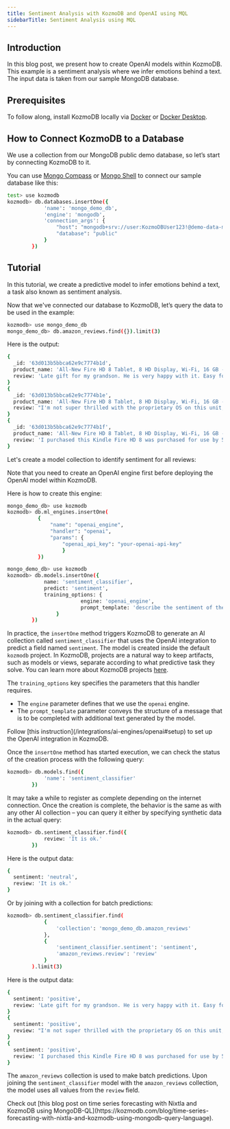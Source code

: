 ```yaml
---
title: Sentiment Analysis with KozmoDB and OpenAI using MQL
sidebarTitle: Sentiment Analysis using MQL
---
```


## Introduction

In this blog post, we present how to create OpenAI models within KozmoDB. This example is a sentiment analysis where we infer emotions behind a text. The input data is taken from our sample MongoDB database.

## Prerequisites

To follow along, install KozmoDB locally via [Docker](/setup/self-hosted/docker) or [Docker Desktop](/setup/self-hosted/docker-desktop).

## How to Connect KozmoDB to a Database

We use a collection from our MongoDB public demo database, so let’s start by connecting KozmoDB to it.

You can use [Mongo Compass](/connect/mongo-compass) or [Mongo Shell](/connect/mongo-shell) to connect our sample database like this:

```bash
test> use kozmodb
kozmodb> db.databases.insertOne({
            'name': 'mongo_demo_db',
            'engine': 'mongodb',
            'connection_args': {
                "host": "mongodb+srv://user:KozmoDBUser123!@demo-data-mdb.trzfwvb.mongodb.net/",
                "database": "public"
            }
        })
```

## Tutorial

In this tutorial, we create a predictive model to infer emotions behind a text, a task also known as sentiment analysis.

Now that we've connected our database to KozmoDB, let’s query the data to be used in the example:

```bash
kozmodb> use mongo_demo_db
mongo_demo_db> db.amazon_reviews.find({}).limit(3)
```

Here is the output:

```bash
{
  _id: '63d013b5bbca62e9c7774b1d',
  product_name: 'All-New Fire HD 8 Tablet, 8 HD Display, Wi-Fi, 16 GB - Includes Special Offers, Magenta',
  review: 'Late gift for my grandson. He is very happy with it. Easy for him (9yo ).'
}
{
  _id: '63d013b5bbca62e9c7774b1e',
  product_name: 'All-New Fire HD 8 Tablet, 8 HD Display, Wi-Fi, 16 GB - Includes Special Offers, Magenta',
  review: "I'm not super thrilled with the proprietary OS on this unit, but it does work okay and does what I need it to do. Appearance is very nice, price is very good and I can't complain too much - just wish it were easier (or at least more obvious) to port new apps onto it. For now, it helps me see things that are too small on my phone while I'm traveling. I'm a happy buyer."
}
{
  _id: '63d013b5bbca62e9c7774b1f',
  product_name: 'All-New Fire HD 8 Tablet, 8 HD Display, Wi-Fi, 16 GB - Includes Special Offers, Magenta',
  review: 'I purchased this Kindle Fire HD 8 was purchased for use by 5 and 8 yer old grandchildren. They basically use it to play Amazon games that you download.'
}
```

Let's create a model collection to identify sentiment for all reviews:

<Note>
Note that you need to create an OpenAI engine first before deploying the OpenAI model within KozmoDB.

Here is how to create this engine:

```bash
mongo_demo_db> use kozmodb
kozmodb> db.ml_engines.insertOne(
          {
              "name": "openai_engine",
              "handler": "openai",
              "params": {
                  "openai_api_key": "your-openai-api-key"
                  }
          })
```
</Note>

```bash
mongo_demo_db> use kozmodb
kozmodb> db.models.insertOne({
            name: 'sentiment_classifier',
            predict: 'sentiment',
            training_options: {
                        engine: 'openai_engine',
                        prompt_template: 'describe the sentiment of the reviews strictly as "positive", "neutral", or "negative". "I love the product":positive "It is a scam":negative "{{review}}.":'
                }
        })
```

In practice, the `insertOne` method triggers KozmoDB to generate an AI collection called `sentiment_classifier` that uses the OpenAI integration to predict a field named `sentiment`. The model is created inside the default `kozmodb` project. In KozmoDB, projects are a natural way to keep artifacts, such as models or views, separate according to what predictive task they solve. You can learn more about KozmoDB projects [here](/sql/project).

The `training_options` key specifies the parameters that this handler requires.

- The `engine` parameter defines that we use the `openai` engine.
- The `prompt_template` parameter conveys the structure of a message that is to be completed with additional text generated by the model.

<Note>
Follow [this instruction](/integrations/ai-engines/openai#setup) to set up the OpenAI integration in KozmoDB.
</Note>

Once the `insertOne` method has started execution, we can check the status of the creation process with the following query:

```bash
kozmodb> db.models.find({
            'name': 'sentiment_classifier'
        })
```

It may take a while to register as complete depending on the internet connection. Once the creation is complete, the behavior is the same as with any other AI collection – you can query it either by specifying synthetic data in the actual query:

```bash
kozmodb> db.sentiment_classifier.find({
            review: 'It is ok.'
        })
```

Here is the output data:

```bash
{
  sentiment: 'neutral',
  review: 'It is ok.'
}
```

Or by joining with a collection for batch predictions:

```bash
kozmodb> db.sentiment_classifier.find(
            {
                'collection': 'mongo_demo_db.amazon_reviews'
            },
            {
                'sentiment_classifier.sentiment': 'sentiment',
                'amazon_reviews.review': 'review'
            }
        ).limit(3)
```

Here is the output data:

```bash
{
  sentiment: 'positive',
  review: 'Late gift for my grandson. He is very happy with it. Easy for him (9yo ).'
}
{
  sentiment: 'positive',
  review: "I'm not super thrilled with the proprietary OS on this unit, but it does work okay and does what I need it to do. Appearance is very nice, price is very good and I can't complain too much - just wish it were easier (or at least more obvious) to port new apps onto it. For now, it helps me see things that are too small on my phone while I'm traveling. I'm a happy buyer."
}
{
  sentiment: 'positive',
  review: 'I purchased this Kindle Fire HD 8 was purchased for use by 5 and 8 yer old grandchildren. They basically use it to play Amazon games that you download.'
}
```

The `amazon_reviews` collection is used to make batch predictions. Upon joining the `sentiment_classifier` model with the `amazon_reviews` collection, the model uses all values from the `review` field.

<Tip>
Check out [this blog post on time series forecasting with Nixtla and KozmoDB using MongoDB-QL](https://kozmodb.com/blog/time-series-forecasting-with-nixtla-and-kozmodb-using-mongodb-query-language).
</Tip>
